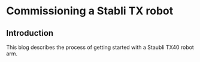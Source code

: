 

# Commissioning a Stabli TX robot

## Introduction

<TitleImage image={staubliTx40} alt="Staubli TX40"/>

This blog describes the process of getting started with a Staubli TX40 robot arm.

